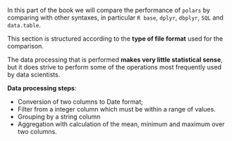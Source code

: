 In this part of the book we will compare the performance of `polars` by comparing 
with other syntaxes, in particular `R base`, `dplyr`, `dbplyr`, `SQL` and `data.table`.

This section is structured according to the **type of file format** used for the comparison.

::: {.callout-note}
The data processing that is performed **makes very little statistical sense**, but it does strive to perform some of the operations most frequently used by data scientists.
:::

**Data processing steps**:

- Conversion of two columns to Date format;
- Filter from a integer column which must be within a range of values.
- Grouping by a string column
- Aggregation with calculation of the mean, minimum and maximum over two columns.

